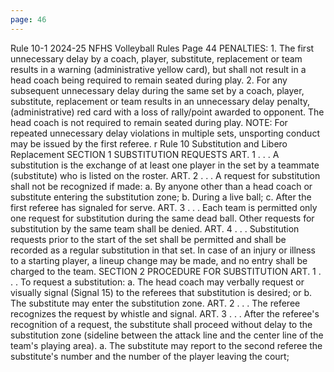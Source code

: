 ```yaml
---
page: 46
---
```


Rule 10-1 2024-25 NFHS Volleyball Rules Page 44 PENALTIES: 1. The first unnecessary delay by a coach, player, substitute, replacement or team results in a warning (administrative yellow card), but shall not result in a head coach being required to remain seated during play. 2. For any subsequent unnecessary delay during the same set by a coach, player, substitute, replacement or team results in an unnecessary delay penalty, (administrative) red card with a loss of rally/point awarded to opponent. The head coach is not required to remain seated during play. NOTE: For repeated unnecessary delay violations in multiple sets, unsporting conduct may be issued by the first referee. r Rule 10 Substitution and Libero Replacement SECTION 1 SUBSTITUTION REQUESTS ART. 1 . . . A substitution is the exchange of at least one player in the set by a teammate (substitute) who is listed on the roster. ART. 2 . . . A request for substitution shall not be recognized if made: a. By anyone other than a head coach or substitute entering the substitution zone; b. During a live ball; c. After the first referee has signaled for serve. ART. 3 . . . Each team is permitted only one request for substitution during the same dead ball. Other requests for substitution by the same team shall be denied. ART. 4 . . . Substitution requests prior to the start of the set shall be permitted and shall be recorded as a regular substitution in that set. In case of an injury or illness to a starting player, a lineup change may be made, and no entry shall be charged to the team. SECTION 2 PROCEDURE FOR SUBSTITUTION ART. 1 . . . To request a substitution: a. The head coach may verbally request or visually signal (Signal 15) to the referees that substitution is desired; or b. The substitute may enter the substitution zone. ART. 2 . . . The referee recognizes the request by whistle and signal. ART. 3 . . . After the referee's recognition of a request, the substitute shall proceed without delay to the substitution zone (sideline between the attack line and the center line of the team's playing area). a. The substitute may report to the second referee the substitute's number and the number of the player leaving the court;